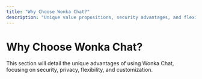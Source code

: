 ```yaml
---
title: "Why Choose Wonka Chat?"
description: "Unique value propositions, security advantages, and flexibility benefits."
---
```


# Why Choose Wonka Chat?

This section will detail the unique advantages of using Wonka Chat, focusing on security, privacy, flexibility, and customization.
